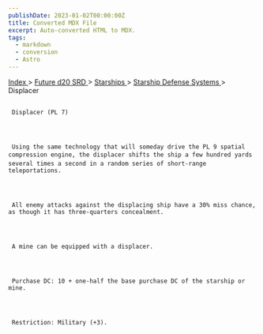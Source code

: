 ```yaml
---
publishDate: 2023-01-02T00:00:00Z
title: Converted MDX File
excerpt: Auto-converted HTML to MDX.
tags:
  - markdown
  - conversion
  - Astro
---
```


[
Index
](-index) >
[
Future d20 SRD
](future-d20-srd-index) >
[
Starships
](future-d20-srd-starships-index) >
[
Starship Defense Systems
](future-d20-srd-starships-starship-defense-systems-index) > Displacer

##

     Displacer (PL 7)




     Using the same technology that will someday drive the PL 9 spatial compression engine, the displacer shifts the ship a few hundred yards several times a second in a random series of short-range teleportations.




     All enemy attacks against the displacing ship have a 30% miss chance, as though it has three-quarters concealment.




     A mine can be equipped with a displacer.




     Purchase DC: 10 + one-half the base purchase DC of the starship or mine.




     Restriction: Military (+3).
